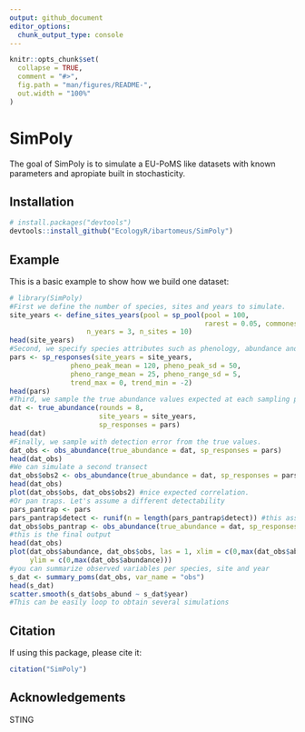 ```yaml
---
output: github_document
editor_options: 
  chunk_output_type: console
---
```


<!-- README.md is generated from README.Rmd. Please edit that file -->

```r
knitr::opts_chunk$set(
  collapse = TRUE,
  comment = "#>",
  fig.path = "man/figures/README-",
  out.width = "100%"
)
```
# SimPoly

The goal of SimPoly is to simulate a EU-PoMS like datasets with known parameters and apropiate built in stochasticity. 

## Installation

``` r
# install.packages("devtools")
devtools::install_github("EcologyR/ibartomeus/SimPoly")
```

## Example

This is a basic example to show how we build one dataset:

```r
# library(SimPoly)
#First we define the number of species, sites and years to simulate.
site_years <- define_sites_years(pool = sp_pool(pool = 100, 
                                                rarest = 0.05, commonest = 0.7),
                   n_years = 3, n_sites = 10)
head(site_years)
#Second, we specify species attributes such as phenology, abundance and detectability
pars <- sp_responses(site_years = site_years,
               pheno_peak_mean = 120, pheno_peak_sd = 50,
               pheno_range_mean = 25, pheno_range_sd = 5,
               trend_max = 0, trend_min = -2)
head(pars)
#Third, we sample the true abundance values expected at each sampling point.
dat <- true_abundance(rounds = 8,
                      site_years = site_years,
                      sp_responses = pars)
head(dat)
#Finally, we sample with detection error from the true values.
dat_obs <- obs_abundance(true_abundance = dat, sp_responses = pars)
head(dat_obs)
#We can simulate a second transect
dat_obs$obs2 <- obs_abundance(true_abundance = dat, sp_responses = pars)$obs #note order is preserved
head(dat_obs)
plot(dat_obs$obs, dat_obs$obs2) #nice expected correlation.
#Or pan traps. Let's assume a different detectability
pars_pantrap <- pars
pars_pantrap$detect <- runif(n = length(pars_pantrap$detect)) #this assume independent detectabilities
dat_obs$obs_pantrap <- obs_abundance(true_abundance = dat, sp_responses = pars_pantrap)$obs #note order is preserved
#this is the final output
head(dat_obs)
plot(dat_obs$abundance, dat_obs$obs, las = 1, xlim = c(0,max(dat_obs$abundance)), 
     ylim = c(0,max(dat_obs$abundance))) 
#you can summarize observed variables per species, site and year
s_dat <- summary_poms(dat_obs, var_name = "obs")
head(s_dat)
scatter.smooth(s_dat$obs_abund ~ s_dat$year)
#This can be easily loop to obtain several simulations
```



## Citation

If using this package, please cite it:
```r
citation("SimPoly")
```

## Acknowledgements

STING
